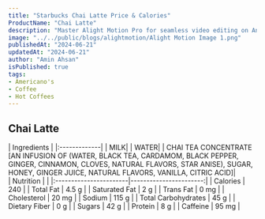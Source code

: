 ```yaml
---
title: "Starbucks Chai Latte Price & Calories"
ProductName: "Chai Latte" 
description: "Master Alight Motion Pro for seamless video editing on Android, iOS, and Tablets with our ultimate guide, unlocking advanced features and elevating your skills in 2024!"
image: "../../public/blogs/alightmotion/Alight Motion Image 1.png"
publishedAt: "2024-06-21"
updatedAt: "2024-06-21"
author: "Amin Ahsan"
isPublished: true
tags:
- Americano's                
- Coffee
- Hot Coffees   
---
```


## Chai Latte 

<div className="tables-container">
  <div className="table-wrapper">
    | Ingredients  |  
    |:-------------|
    | MILK|  
    | WATER|  
    | CHAI TEA CONCENTRATE [AN INFUSION OF (WATER, BLACK TEA, CARDAMOM, BLACK PEPPER, GINGER, CINNAMON, CLOVES, NATURAL FLAVORS, STAR ANISE), SUGAR, HONEY, GINGER JUICE, NATURAL FLAVORS, VANILLA, CITRIC ACID]|  
  </div>
  <div className="table-wrapper">
    | Nutrition              |                        |  
    |:-----------------------|-----------------------:|
    | Calories               | 240                    |  
    | Total Fat              | 4.5 g                  |  
    | Saturated Fat          | 2 g                    |  
    | Trans Fat              | 0 mg                   |  
    | Cholesterol            | 20 mg                  |  
    | Sodium                 | 115 g                  |  
    | Total Carbohydrates    | 45 g                   |  
    | Dietary Fiber          | 0 g                    |  
    | Sugars                 | 42 g                   |  
    | Protein                | 8 g                    |
    | Caffeine               | 95 mg                  |  
  </div>
</div>

<style jsx>{`
  .tables-container {
    display: flex;
    flex-direction: row;
    gap: 30px;
  }
  .table-wrapper {
    width: 500px; /* Adjust as needed */
  }
  @media (max-width: 768px) {
    .tables-container {
      flex-direction: column;
      gap: 0px; /* Adjust as needed */
    }
    .table-wrapper {
      width: 100%; /* Adjust as needed */
    }
  }
`}</style>
